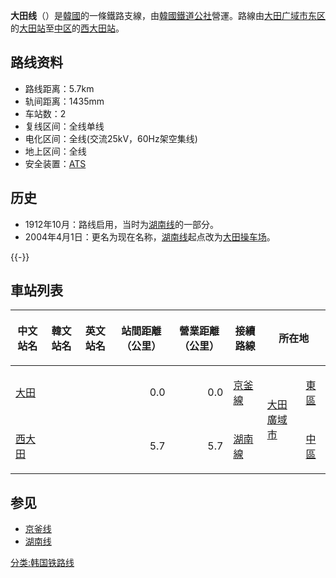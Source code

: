 {{unreferenced|time=2014-06-26T01:42:18+00:00}}
{{鐵道路線情報
|諺文 = 대전선
|漢字 = 大田線
|文觀部式 = Daejeon seon
|路線名稱 = 大田線
|路線顏色 = {{韓國鐵道路線色|KR}}
|種類 = {{link-ko|支線鐵道|지선철도}}
|國家 = {{KOR}}
|狀態 = 營業中
|起點 = [[大田站_(韓國)|大田站]]<br />（[[大田廣域市|大田廣域市]][[東區_(大田)|東區]]{{link-ko|中央洞 (大田)|중앙동 (대전)|정洞}}）
|終點 = [[西大田站|西大田站]]<br />（[[大田廣域市|大田廣域市]][[中區_(大田)|中區]]{{link-ko|五柳洞 (大田)|오류동 (대전)|五柳洞}}）
|站數 =  2個
|路線編號 = 2019
|通車 = 1912年10月
|擁有者 = [[韓國鐵道設施公團|韓國鐵道設施公團]]
|營運者 = [[韓國鐵道公社|韓國鐵道公社]]
|營業距離 = 5.7公里
|軌距 = 1.435毫米
|軌道數量 = [[單線鐵路|1]]
|電氣化方式 = 高架電纜<br />[[交流電|交流電]] 25,000 [[伏特|V]] 60 [[赫茲|Hz]]
|保安裝置 = [[自動列車停止裝置|ATS]]
}}
'''大田线'''（{{kor|諺=대전선|漢=大田線|羅=Daejeon seon|f=y}}）是[[大韓民國|韓國]]的一條鐵路支線，由[[韓國鐵道公社|韓國鐵道公社]]營運。路線由[[大田广域市|大田广域市]][[东区_(大田)|东区]]的[[大田站_(韩国)|大田站]]至[[中区_(大田)|中区]]的[[西大田站|西大田站]]。

== 路线资料 ==
*路线距离：5.7km
*轨间距离：1435mm
*车站数：2
*复线区间：全线单线
*电化区间：全线(交流25kV，60Hz架空集线)
*地上区间：全线
*安全装置：[[自動列車停止裝置|ATS]]

== 历史 ==
*1912年10月：路线启用，当时为[[湖南线|湖南线]]的一部分。
*2004年4月1日：更名为现在名称，[[湖南线|湖南线]]起点改为[[大田操车场|大田操车场]]。
{{-}}
== 車站列表 ==
{| class="wikitable" style="text-align:center;"
|- style="border-bottom:solid 3px #8c8c8c;"
!中文站名
!韓文站名
!英文站名
!站間距離（公里）
!營業距離（公里）
!接續路線
!colspan="2"|所在地
!備註
|-
|[[大田站_(韓國)|大田]]
|{{lang|ko|대전}}
|{{lang|en|Daejeon}}
|align="right"|0.0
|align="right"|0.0
|[[京釜線|京釜線]]<br />{{韓國都市鐵道|DJ1}}
|rowspan="2"|[[大田廣域市|大田廣域市]]
|[[東區_(大田)|東區]]
|
|-
|[[西大田站|西大田]]
|{{lang|ko|서대전}}
|{{lang|en|Seodaejeon}}
|align="right"|5.7
|align="right"|5.7
|[[湖南線|湖南線]]
|[[中區_(大田)|中區]]
|
|}

== 参见 ==
*[[京釜线|京釜线]]
*[[湖南线|湖南线]]

{{大田線}}
{{韩国铁道公社路线}}

[[分类:韩国铁路线|分类:韩国铁路线]]